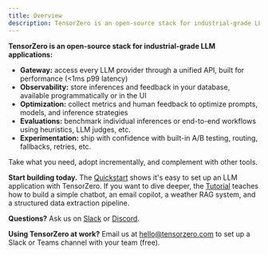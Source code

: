 ```yaml
---
title: Overview
description: TensorZero is an open-source stack for industrial-grade LLM applications that unifies an LLM gateway, observability, optimization, evaluation, and experimentation.
---
```


**TensorZero is an open-source stack for industrial-grade LLM applications:**

- **Gateway:** access every LLM provider through a unified API, built for performance (&lt;1ms p99 latency)
- **Observability:** store inferences and feedback in your database, available programmatically or in the UI
- **Optimization:** collect metrics and human feedback to optimize prompts, models, and inference strategies
- **Evaluations:** benchmark individual inferences or end-to-end workflows using heuristics, LLM judges, etc.
- **Experimentation:** ship with confidence with built-in A/B testing, routing, fallbacks, retries, etc.

Take what you need, adopt incrementally, and complement with other tools.

<Tip>

**Start building today.**
The [Quickstart](/quickstart/) shows it's easy to set up an LLM application with TensorZero.
If you want to dive deeper, the [Tutorial](/gateway/tutorial/) teaches how to build a simple chatbot, an email copilot, a weather RAG system, and a structured data extraction pipeline.

**Questions?**
Ask us on [Slack](https://www.tensorzero.com/slack) or [Discord](https://www.tensorzero.com/discord).

**Using TensorZero at work?**
Email us at [hello@tensorzero.com](mailto:hello@tensorzero.com) to set up a Slack or Teams channel with your team (free).

</Tip>
